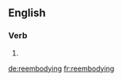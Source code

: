 ==English==

===Verb===
{{head|en}}

# {{present participle of|reembody|lang=en}}

[[de:reembodying]]
[[fr:reembodying]]